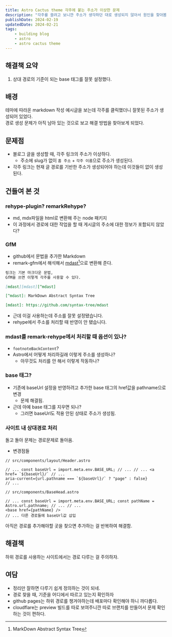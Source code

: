 ```yaml
---
title: Astro Cactus theme 각주에 붙는 주소가 이상한 문제
description: "각주를 쓸려고 보니깐 주소가 생각하던 대로 생성되지 않아서 원인을 찾아봄.                   "
publishDate: 2024-02-19
updatedDate: 2024-02-21
tags:
    - building blog
    - astro
    - astro cactus theme
---
```


## 해결책 요약

1. 상대 경로의 기준이 되는 base 태그를 잘못 설정했다.

## 배경

테마에 따라온 markdown 작성 예시글을 보는데 각주를 클릭했더니 잘못된 주소가 생성되어 있었다.  
경로 생성 문제가 아직 남아 있는 것으로 보고 해결 방법을 찾아보게 되었다.

## 문제점

-   블로그 글을 생성할 때, 각주 링크의 주소가 이상하다.
    -   주소에 slug가 없이 `홈 주소` + `각주 이름`으로 주소가 생성된다.
-   각주 링크는 현재 글 경로를 기반한 주소가 생성되어야 하는데 이것들이 없이 생성된다.

## 건들여 본 것

### rehype-plugin? remarkRehype?

-   md, mdx파일을 html로 변환해 주는 node 패키지
-   이 과정에서 경로에 대한 작업을 할 때 게시글의 주소에 대한 정보가 포함되지 않았다?

### GfM

-   github에서 문법을 추가한 Markdown
-   remark-gfm에서 해석해서 [mdast][mdast][^mdast]으로 변환해 준다.

```markdown
링크는 기본 마크다운 문법,
GfM을 쓰면 이렇게 각주를 사용할 수 있다.

[mdast][mdast][^mdast]

[^mdast]: MarkDown Abstract Syntax Tree

[mdast]: https://github.com/syntax-tree/mdast
```

-   근데 이걸 사용하는데 주소를 잘못 설정됐습니다.
-   rehype에서 주소를 처리할 때 반영이 안 됐습니다.

[^mdast]: MarkDown Abstract Syntax Tree

[mdast]: https://github.com/syntax-tree/mdast

### mdast를 remark-rehype에서 처리할 때 옵션이 있나?

-   `footnoteBackContent`?
-   Astro에서 어떻게 처리하길래 이렇게 주소를 생성하나?
    -   아무것도 처리를 안 해서 이렇게 작동하나?

### base 태그?

-   기존에 baseUrl 설정을 반영하려고 추가한 base 태그의 href값을 pathname으로 변경
    -   문제 해결됨.
-   근데 아예 base 태그를 지우면 되나?
    -   그러면 baseUrl도 적용 안된 상태로 주소가 생성됨.

### 사이트 내 상대경로 처리

돌고 돌아 문제는 경로문제로 돌아옴.

-   변경점들

```astro
// src/components/layout/Header.astro

// ... const baseUrl = import.meta.env.BASE_URL; // ... // ... <a href= `${baseUrl}/` // ...
aria-current={url.pathname === `${baseUrl}/` ? "page" : false}
// ...
```

```astro
// src/components/BaseHead.astro

// ... const baseUrl = import.meta.env.BASE_URL; const pathName = Astro.url.pathname; // ... // ...
<base href={pathName} />
// ... 다른 경로들에 baseUrl값 삽입
```

아직은 경로를 추가해야할 곳을 찾으면 추가하는 걸 반복하여 해결함.

## 해결책

하위 경로를 사용하는 사이트에서는 경로 다루는 걸 주의하자.

## 여담

-   정리만 잘하면 다루기 쉽게 정의하는 것이 되네.
-   경로 찾을 때, 기준을 어디에서 따르고 있는지 확인하자
-   github pages는 하위 경로를 챙겨야하는데 배포마다 확인해야 하니 까다롭다.
-   cloudflare는 preview 빌드를 따로 보여주니깐 따로 브랜치를 만들어서 문제 확인하는 것이 편하다.

